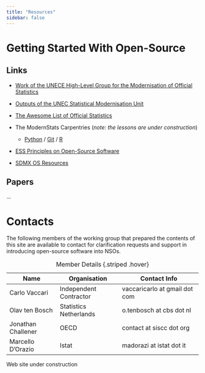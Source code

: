 ```yaml
---
title: "Resources"
sidebar: false
---
```


# Getting Started With Open-Source

## Links

-   [Work of the UNECE High-Level Group for the Modernisation of Official Statistics](https://unece.org/statistics/networks-of-experts/high-level-group-modernisation-statistical-production-and-services)

-   [Outputs of the UNEC Statistical Modernisation Unit](https://unece.org/statistics/modernstats)

-   [The Awesome List of Official Statistics](https://github.com/SNStatComp/awesome-official-statistics-software)

-   The ModernStats Carpentries (*note: the lessons are under construction*)

    -   [Python](https://unece.github.io/ModernStats_Python/) / [Git](https://unece.github.io/ModernStats_Git/) / [R](https://unece.github.io/ModernStats_Python/R)

-   [ESS Principles on Open-Source Software](https://os4os.pages.code.europa.eu/pbbp/principles.html)

-   [SDMX OS Resources](https://www.sdmx.io/)

## Papers

...

# Contacts

The following members of the working group that prepared the contents of this site are available to contact for clarification requests and support in introducing open-source software into NSOs.

|        Name         |     Organisation        | Contact Info                   |  
|---------------------|-------------------------|--------------------------------|
| Carlo Vaccari       | Independent Contractor  | vaccaricarlo at gmail dot com  |  
| Olav ten Bosch      | Statistics Netherlands  | o.tenbosch at  cbs dot nl      |
| Jonathan Challener  | OECD                    | contact at siscc dot org       | 
| Marcello D'Orazio   | Istat                   | madorazi at istat dot it       | 

: Member Details {.striped .hover}



::: callout-note
Web site under construction
:::
